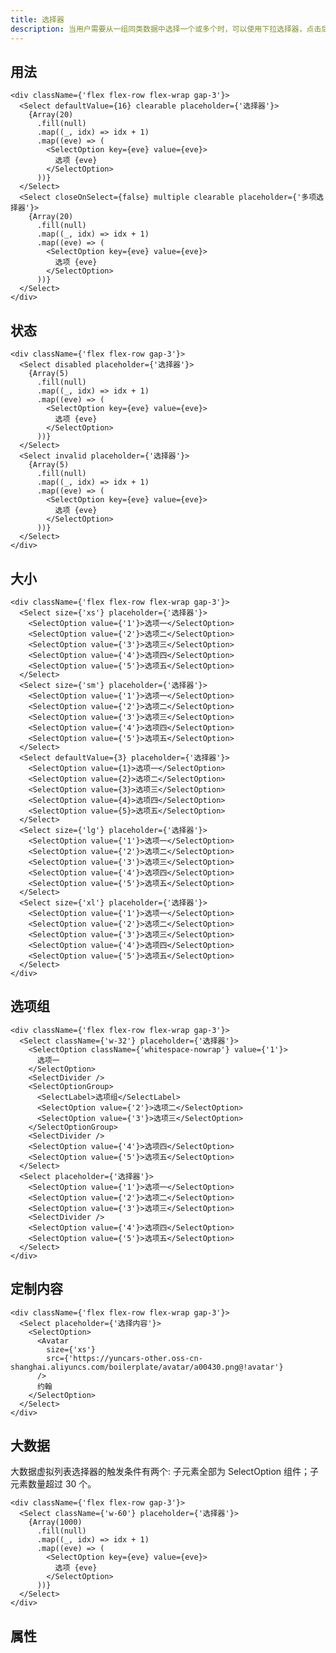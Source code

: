 ```yaml
---
title: 选择器
description: 当用户需要从一组同类数据中选择一个或多个时，可以使用下拉选择器，点击后选择对应项。
---
```


## 用法

```tsx preview editable
<div className={'flex flex-row flex-wrap gap-3'}>
  <Select defaultValue={16} clearable placeholder={'选择器'}>
    {Array(20)
      .fill(null)
      .map((_, idx) => idx + 1)
      .map((eve) => (
        <SelectOption key={eve} value={eve}>
          选项 {eve}
        </SelectOption>
      ))}
  </Select>
  <Select closeOnSelect={false} multiple clearable placeholder={'多项选择器'}>
    {Array(20)
      .fill(null)
      .map((_, idx) => idx + 1)
      .map((eve) => (
        <SelectOption key={eve} value={eve}>
          选项 {eve}
        </SelectOption>
      ))}
  </Select>
</div>
```

## 状态

```tsx preview editable
<div className={'flex flex-row gap-3'}>
  <Select disabled placeholder={'选择器'}>
    {Array(5)
      .fill(null)
      .map((_, idx) => idx + 1)
      .map((eve) => (
        <SelectOption key={eve} value={eve}>
          选项 {eve}
        </SelectOption>
      ))}
  </Select>
  <Select invalid placeholder={'选择器'}>
    {Array(5)
      .fill(null)
      .map((_, idx) => idx + 1)
      .map((eve) => (
        <SelectOption key={eve} value={eve}>
          选项 {eve}
        </SelectOption>
      ))}
  </Select>
</div>
```

## 大小

```tsx preview editable
<div className={'flex flex-row flex-wrap gap-3'}>
  <Select size={'xs'} placeholder={'选择器'}>
    <SelectOption value={'1'}>选项一</SelectOption>
    <SelectOption value={'2'}>选项二</SelectOption>
    <SelectOption value={'3'}>选项三</SelectOption>
    <SelectOption value={'4'}>选项四</SelectOption>
    <SelectOption value={'5'}>选项五</SelectOption>
  </Select>
  <Select size={'sm'} placeholder={'选择器'}>
    <SelectOption value={'1'}>选项一</SelectOption>
    <SelectOption value={'2'}>选项二</SelectOption>
    <SelectOption value={'3'}>选项三</SelectOption>
    <SelectOption value={'4'}>选项四</SelectOption>
    <SelectOption value={'5'}>选项五</SelectOption>
  </Select>
  <Select defaultValue={3} placeholder={'选择器'}>
    <SelectOption value={1}>选项一</SelectOption>
    <SelectOption value={2}>选项二</SelectOption>
    <SelectOption value={3}>选项三</SelectOption>
    <SelectOption value={4}>选项四</SelectOption>
    <SelectOption value={5}>选项五</SelectOption>
  </Select>
  <Select size={'lg'} placeholder={'选择器'}>
    <SelectOption value={'1'}>选项一</SelectOption>
    <SelectOption value={'2'}>选项二</SelectOption>
    <SelectOption value={'3'}>选项三</SelectOption>
    <SelectOption value={'4'}>选项四</SelectOption>
    <SelectOption value={'5'}>选项五</SelectOption>
  </Select>
  <Select size={'xl'} placeholder={'选择器'}>
    <SelectOption value={'1'}>选项一</SelectOption>
    <SelectOption value={'2'}>选项二</SelectOption>
    <SelectOption value={'3'}>选项三</SelectOption>
    <SelectOption value={'4'}>选项四</SelectOption>
    <SelectOption value={'5'}>选项五</SelectOption>
  </Select>
</div>
```

## 选项组

```tsx preview editable
<div className={'flex flex-row flex-wrap gap-3'}>
  <Select className={'w-32'} placeholder={'选择器'}>
    <SelectOption className={'whitespace-nowrap'} value={'1'}>
      选项一
    </SelectOption>
    <SelectDivider />
    <SelectOptionGroup>
      <SelectLabel>选项组</SelectLabel>
      <SelectOption value={'2'}>选项二</SelectOption>
      <SelectOption value={'3'}>选项三</SelectOption>
    </SelectOptionGroup>
    <SelectDivider />
    <SelectOption value={'4'}>选项四</SelectOption>
    <SelectOption value={'5'}>选项五</SelectOption>
  </Select>
  <Select placeholder={'选择器'}>
    <SelectOption value={'1'}>选项一</SelectOption>
    <SelectOption value={'2'}>选项二</SelectOption>
    <SelectOption value={'3'}>选项三</SelectOption>
    <SelectDivider />
    <SelectOption value={'4'}>选项四</SelectOption>
    <SelectOption value={'5'}>选项五</SelectOption>
  </Select>
</div>
```

## 定制内容

```tsx preview editable
<div className={'flex flex-row flex-wrap gap-3'}>
  <Select placeholder={'选择内容'}>
    <SelectOption>
      <Avatar
        size={'xs'}
        src={'https://yuncars-other.oss-cn-shanghai.aliyuncs.com/boilerplate/avatar/a00430.png@!avatar'}
      />
      约翰
    </SelectOption>
  </Select>
</div>
```

## 大数据

大数据虚拟列表选择器的触发条件有两个: 子元素全部为 SelectOption 组件；子元素数量超过 30 个。

```tsx preview editable
<div className={'flex flex-row gap-3'}>
  <Select className={'w-60'} placeholder={'选择器'}>
    {Array(1000)
      .fill(null)
      .map((_, idx) => idx + 1)
      .map((eve) => (
        <SelectOption key={eve} value={eve}>
          选项 {eve}
        </SelectOption>
      ))}
  </Select>
</div>
```

## 属性

<PropsTable tableTitle="选择器" componentName="Select" />

<PropsTable tableTitle="选择器选项" componentName="SelectOption" />
